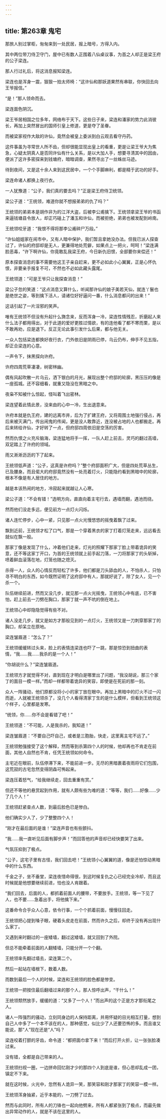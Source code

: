 ```yaml
---
---
---
```

title: 第263章 鬼宅
---





那旅人别过掌柜，匆匆来到一处民居，报上暗号，方得入内。

其中两位带刀侍卫守门，屋中已有数人正围着八仙桌议事，为首之人却正是梁王府的公子梁连。

那人行过礼后，将这消息报知梁连。

梁连也是浑身一震，狠狠一拍太师椅：“这许仙和那妖道果然有串联，你快回去向王爷报信。”

“是！”那人领命而去。

梁连面色阴沉。

梁王爷居相国之位多年，网络布于天下。这些日子来，梁连和潘家的势力此消彼长，再加上突然冒出的国师引皇上修道，更是夺了圣眷。

而被梁家视作大敌的许仙，竟然会被皇上委派到白云观去看守丹药。

这件事虽为寻常世人所不齿，但却很能显现出皇上的看重，更是让梁王爷大为焦急，心疑太阴真人是否同许仙有什么关系，是以大加人手，想要寻清其中的因由，便派了这许多密探来到钱塘府，暗暗调查，果然寻出了一丝蛛丝马迹。

待到夜间，又是这十余人来到这民居中，一个个手脚麻利，都是精于武功的好手。

梁连命诸人都换上夜行衣。

一人犹豫道：“公子，我们真的要去吗？”正是梁王府侍卫统领。

梁公子道：“王统领，难道你就不想报弟弟的仇了吗？”

王统领的弟弟本是胡作非为的江洋大盗，后被李公甫擒下。王统领拿梁王爷的书函来逼钱塘县令放人，却正巧碰上了潘玉和许仙，而被拒绝，弟弟也被发配到岭南。

王统领咬牙道：“我恨不得将那李公甫碎尸万段。”

“许仙姐姐家在闹市中，又有人暗中保护，我们暂且拿她没办法。但我已派人探查过了，许仙的府邸却是无人，更兼得地处荒僻，如果点上一把火，呵呵！”梁连满脸恶毒，“许下啊许仙，你竟敢乱我梁王府，今日新仇旧恨，全部要你来偿还！”

原本探查消息的事不需要他这王子亲自赶来，更不必如此小心翼翼，正是心怀仇恨，非要亲手报复不可，不然也不必如此藏头露尾。

王统领道：“可是王爷只让我探查消息！”

梁公子忽的笑道：“这点消息又算什么，听闻那许仙的娘子美若天仙，就连丫鬟也是绝世之姿，等到擒下活人，请诸位好好逼问一番，什么消息都问的出来！”

这话引起了一片淫邪的笑声。

唯有王统领不但没有升起什么旖念来，反而浑身一冷，梁连性情残忍，折磨起人来什么法子都用得出，对于此道的爱好更胜过情欲，有的连他看了都不寒而栗，是以不敢再劝，应是退下。反正无论此事引发什么后果，都与他无关。

一众人包括梁连都换好夜行衣，门外依旧是阴雨已停，乌云仍布，伸手不见五指，却正合梁连的心意。

一声令下，抹黑探向许府。

许府四周荒草凄凄，树密林幽。

偶有风起吹散一片乌云，洒下银白的月光，展现出整个府邸的轮廓，黑压压的像是一座孤城。还不容细看，就重又隐没在黑暗之中。

夜枭不知被什么惊起，怪叫着飞出密林。

梁连望着此情此景，没来由的心中一冷，生出退意来。

许府本就是仇王府，建的远离市井，后为了扩建王府，又将周围土地强行侵占，再后来被灭满门，传出闹鬼的传闻，更是没人敢靠近，连没被占地的人也都搬走。再后来转给许仙，才好转了一点，但府邸四周依旧是空荡的厉害。

然而仇恨之火充斥脑海，梁连猛地将手一挥，一队人赶上前去，灵巧的翻过高墙，双足踏上了许府的领域。

雨又淅淅沥沥的下了起来。

王统领低声道：“公子，这真是许府吗？”整个府邸面积广大，但是四处荒草丛生，已及腰身。而且偌大的府邸竟然没有一处亮着灯火，只能隐约看到黑暗中的轮廓，根本不像是有人居住的地方。

越是本该热闹的地方，冷寂起来就越让人心寒。

梁公子道：“不会有错！”选明方向，直直向着主宅行去，遇墙而翻，遇池而绕。

然而他们没走多远，便见前方一点灯火闪烁。

诸人连忙停步，心中一紧，只见那一点火光慢悠悠的摇曳着飘了过来。

飘到近前，王统领才松了口气，那是一个穿着黑衣的家丁打着灯笼走来，远远看去就似在飘一般。

那家丁像是发现了什么，冲着他们走来，灯光的照耀下那家丁脸上带着诡异的笑意，还不等这家丁开口，为首的王统领就上前手起刀落，一刀将那家丁的头斩掉，喷着鲜血滚落在地，灯笼也随之熄灭。

杀得一人，众人的心情反而轻松了许多，他们都是刀头舔血的人，不怕杀人，只怕寻不明白的东西，如今既然证明了这府邸中有人，那就好说了，除了女人，见一个杀一个。

队伍继续前进，然而又没几步，就见那一点火光摇曳，王统领心中有底，已不害怕，赶上前去一刀劈在胸口，那家丁就一声不吭的倒在地上。

王统领心中却隐隐觉得有些不对。

诸人没走几步，就又是如方才那般见到的一点灯火，王统领又是一刀刺穿那家丁的胸口，却呆立在原地。

梁连皱眉道：“怎么了？”

王统领缓缓转过头来，脸上的表情连梁连也吓了一跳，那是惊恐到扭曲的表情，“我……我……我杀的是一个人！”

“你胡说什么？”梁连皱眉道。

王统领方才就觉得不对，直到现在才明白是哪里出了问题，“我没胡说，那三个家丁的面目一模一样。”而却一样都带着诡异的笑容，即使是在死前的那一刻。

众人一阵骚动，他们原都没将小小的家丁放在眼中。再加上黑暗中的灯火不过一闪而逝，人就被王统领杀了，没几个人看得清家丁生的是什么模样，但看到王统领这个样子，心里都是发寒。

“统领，你……你不会是看错了吧！”

王统领道：“不可能，人是我杀的，我知道！”

梁连皱眉道：“不要自己吓自己，或者是三胞胎，快走，这里离主宅不远了。”

王统领勉强接受了这个解释，然而等到杀第四个人的时候，他却再也不肯走在前面，其他人自然也不肯，任凭王统领如何命令。

主宅近在眼前，队伍停滞下来，不能前进一步。无尽的黑暗裹着夜雨将它们包围，这荒寂的古宅忽然变得阴森可怖起来。

梁连压着怒气，“给我继续走，回去重重有赏。”

但还不等他的悬赏起到作用，就有人颇有些为难的道：“等等，我们……好像……少了几个人！”

王统领赶紧查点人数，到最后脸色已是惨白。

他们确实少人了，少了整整四个人！

“刚才在最后面的是谁！”梁连声音也有些颤抖。

“我……我一直听见后面有脚步声！”而回答他的声音却已经快要哭了出来。

气氛压抑到了极点。

“公子，这宅子里有古怪，我们回去吧！”王统领小心翼翼的道，像是还怕惊动黑暗中的什么东西。

千金之子，坐不垂堂，梁连夜惜命得很，到这时候复仇之心已经完全冷却，而且这时候就是他想要继续前进，怕也没人肯跟着。

“我们回去，后面的人，都抓着前面人的腰带，不要放手。王统领，等一下见了人，也不要……急着出手，将他擒下来。”

这番命令合乎众人心意，依令行事，一个个抓着前面，慢慢往回走。

王统领把心提到嗓子眼，硬着头皮走在前面，然而许久之后，却终于没有再出现什么家丁。

又遇到来时翻过的一座矮墙，翻过这矮墙，就又回到了外院。

但总不能牵着前面的人翻矮墙，只能分开一个个翻。

王统领率先翻过墙去，梁连第二个。

然后一起站在墙根下，数着人数。

而数到最后一个人的时候，梁连和王统领的脸色都是惨变。

王统领一把按住最后翻墙过来的那个人，那人惊呼出声，“干什么！”

王统领颓然放手，缓缓的道：“又多了一个人！”而出声的这个正是方才那衔尾之人。

诸人一阵强烈的骚动，立刻同身边的人保持距离，并用怀疑的目光相互打量，想到自己人中多了一个本不该在的人，那种感觉，似比少了人还要恐怖的多。而且谁又能说，那“人”现在还是“人”吗？

梁连咬着打颤的牙齿，命令道：“都把面巾拿下来！”而后打开火折，让一张张脸凑过来。

没有错，全都是自己带来的人。

王统领扫视一圈，一边拼命回忆刚才少的那四个人到底是谁，但心思却乱成一团，镇定不下来。

就在这时候，火光中，忽然有人诡异一笑，那笑容和刚才那家丁的笑容一模一样。

王统领浑身抽紧，近乎本能的，一刀劈了过去。

然而与此同时，所有人的刀锋也一起向他劈来，所有人都紧张到了极点，而最先做出异常动作的人，就是不该在这里的人。